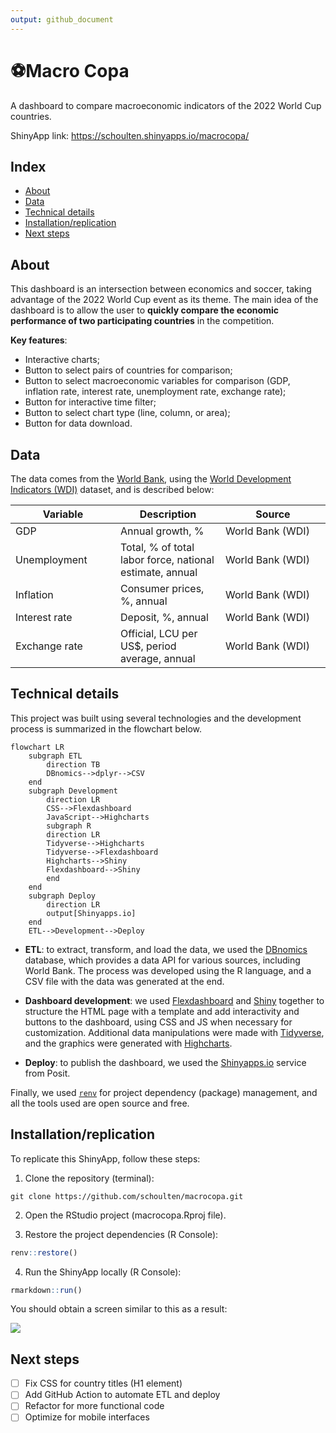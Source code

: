 ```yaml
---
output: github_document
---
```


# ⚽Macro Copa

A dashboard to compare macroeconomic indicators of the 2022 World Cup countries.

ShinyApp link: <https://schoulten.shinyapps.io/macrocopa/>

## Index

- [About](#about)
- [Data](#data)
- [Technical details](#technical-details)
- [Installation/replication](#installationreplication)
- [Next steps](#next-steps)

## About

This dashboard is an intersection between economics and soccer, taking advantage of the 2022 World Cup event as its theme. The main idea of the dashboard is to allow the user to **quickly compare the economic performance of two participating countries** in the competition.

**Key features**:

- Interactive charts;
- Button to select pairs of countries for comparison;
- Button to select macroeconomic variables for comparison (GDP, inflation rate, interest rate, unemployment rate, exchange rate);
- Button for interactive time filter;
- Button to select chart type (line, column, or area);
- Button for data download.

## Data

The data comes from the [World Bank](https://www.worldbank.org/), using the [World Development Indicators (WDI)](https://datatopics.worldbank.org/world-development-indicators/) dataset, and is described below:

| Variable | Description | Source |
|---|---|---|
| GDP | Annual growth, % | World Bank (WDI) |
| Unemployment | Total, % of total labor force, national estimate, annual | World Bank (WDI) |
| Inflation | Consumer prices, %, annual | World Bank (WDI) |
| Interest rate | Deposit, %, annual | World Bank (WDI) |
| Exchange rate | Official, LCU per US$, period average, annual | World Bank (WDI) |

## Technical details

This project was built using several technologies and the development process is summarized in the flowchart below.

```mermaid
flowchart LR
    subgraph ETL
        direction TB
        DBnomics-->dplyr-->CSV
    end
    subgraph Development
        direction LR
        CSS-->Flexdashboard
        JavaScript-->Highcharts
        subgraph R
        direction LR
        Tidyverse-->Highcharts
        Tidyverse-->Flexdashboard
        Highcharts-->Shiny
        Flexdashboard-->Shiny
        end
    end
    subgraph Deploy
        direction LR
        output[Shinyapps.io]
    end
    ETL-->Development-->Deploy
```

- **ETL**: to extract, transform, and load the data, we used the [DBnomics](https://db.nomics.world/) database, which provides a data API for various sources, including World Bank. The process was developed using the R language, and a CSV file with the data was generated at the end.

- **Dashboard development**: we used [Flexdashboard](https://pkgs.rstudio.com/flexdashboard/) and [Shiny](https://shiny.rstudio.com/) together to structure the HTML page with a template and add interactivity and buttons to the dashboard, using CSS and JS when necessary for customization. Additional data manipulations were made with [Tidyverse](https://tidyverse.tidyverse.org/), and the graphics were generated with [Highcharts](https://www.highcharts.com/).

- **Deploy**: to publish the dashboard, we used the [Shinyapps.io](https://www.shinyapps.io/) service from Posit.

Finally, we used [`renv`](https://rstudio.github.io/renv/) for project dependency (package) management, and all the tools used are open source and free.

## Installation/replication

To replicate this ShinyApp, follow these steps:

1. Clone the repository (terminal):
```
git clone https://github.com/schoulten/macrocopa.git
```

2. Open the RStudio project (macrocopa.Rproj file).

3. Restore the project dependencies (R Console):
```r
renv::restore()
```

4. Run the ShinyApp locally (R Console):
```r
rmarkdown::run()
```

You should obtain a screen similar to this as a result:

![](imgs/macrocopa_printscreen.PNG)

## Next steps

- [ ] Fix CSS for country titles (H1 element)
- [ ] Add GitHub Action to automate ETL and deploy
- [ ] Refactor for more functional code
- [ ] Optimize for mobile interfaces
